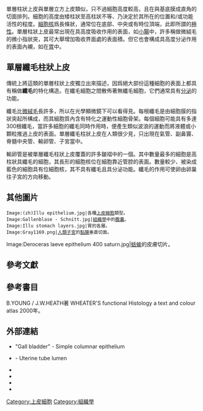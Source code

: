{{Infobox anatomy
| Name        = 單層柱狀上皮細胞 
| Image       = Gray1059.png 
| Caption     = [[狗|狗]]的小腸[[微絨毛|微絨毛]]的橫截面。X 80. (單層柱狀上皮細胞被標記在右邊，從上面數下來第三個。) 
| Image2      = Gray1060.png 
| Caption2    = 人類腸道絨毛的橫截面。X 350.<br />a. [[基底膜|基底膜]]，有些萎縮的上皮。<br />b. [[乳麋管|乳麋管]].<br />c. [[柱狀上皮|柱狀上皮]]<br />d.條紋邊界<br />e. [[杯狀細胞|杯狀細胞]].<br />f. 位於上皮的[[白細胞|白細胞]]<br />f’ 低於上皮的[[白細胞|白細胞]]<br />g. [[血管|血管]].<BR>h. [[肌肉細胞|肌肉細胞]]
<!--
| Code        = {{TerminologiaHistologica|2|00|02.0.02020}}
-->
}}
單層柱狀上皮與單層立方上皮類似，只不過細胞高度較高，且在與基底膜成直角的切面排列。細胞的高度由矮柱狀至高柱狀不等、乃決定於其所在的位置和/或功能活性的程度。[[細胞核|細胞核]]爲長條狀，通常位在底部、中央或有時位頂端，此即所謂的[[極性|極性]]。單層柱狀上皮最常出現在具高度吸收作用的表面，如[[小腸|小腸]]中，許多稱做微絨毛的微小指狀突，其可大舉增加吸收界面處的表面積。但它也會構成具高度分泌作用的表面內襯，如在[[胃|胃]]中。

==單層纖毛柱狀上皮==
傳統上將這類的單層柱狀上皮獨立出來描述，因爲絕大部份這種細胞的表面上都具有稱做'''纖毛'''的特化構造。在纖毛細胞之間散佈著無纖毛細胞，它們通常具有[[分泌|分泌]]的功能。

纖毛比[[微絨毛|微絨毛]]長許多，所以在光學顯微鏡下可以看得見。每根纖毛是由細胞膜的指狀突起所構成，而其細胞質內含有特化之運動性細胞骨架。每個細胞可能具有多達300根纖毛，當許多細胞的纖毛同時作用時，便產生類似波浪的運動而將液體或小顆粒推過上皮的表面。單層纖毛柱狀上皮在人類很少見，只出現在氣管、副鼻竇、脊髓中央管、輸卵管、子宮當中。

輸卵管是被單層纖毛柱狀上皮覆蓋的許多皺褶中的一個。其中數量最多的細胞是高柱狀具纖毛的細胞，其長形的細胞核位在細胞靠近管腔的表面。數量較少、被染成藍色的細胞具有位細胞核，其不具有纖毛且具分泌功能。纖毛的作用可使卵由卵巢往子宮的方向移動。

==其他圖片==
<gallery>
 Image:(zh)Illu epithelium.jpg|各種[[上皮細胞|上皮細胞]]類型。
 Image:Gallenblase - Schnitt.jpg|[[組織學|組織學]]中的[[膽囊|膽囊]]。
 Image:Illu stomach layers.jpg|胃的各層。
 Image:Gray1169.png|[[人類|人類]][[子宮|子宮]]的[[黏膜|黏膜]]垂直切面。
Image:Deroceras laeve epithelium 400 saturn.jpg|[[蛞蝓|蛞蝓]]的皮膚切片。
</gallery>

==參考文獻==
<references/>
==參考書目==
B.YOUNG / J.W.HEATH著 WHEATER'S functional Histology a text and colour atlas 2000年。
==外部連結==
* {{KansasHistology|epithel|epith05}} "Gall bladder" - Simple columnar epithelium 
* {{UIUCHistologySubject|1061}} - Uterine tube lumen
* {{cite journal |author=Green H |title=The birth of therapy with cultured cells|journal=Bioessays|volume=30|issue=9|pages=897–903|pmid=18693268|doi=10.1002/bies.20797|date=September 2008}}
* {{cite book|editors=Kefalides, Nicholas A. & Borel, Jacques P.|title=Basement membranes: cell and molecular biology|publisher=Gulf Professional Publishing|year=2005|isbn=9780121533564|url=http://books.google.com/books?id=RM-FVY47NEgC|access-date=2011-08-12|archive-date=2013-05-09|archive-url=https://web.archive.org/web/20130509110941/http://books.google.com/books?id=RM-FVY47NEgC|dead-url=no}}
* {{cite journal|author=Nagpal R, Patel A, Gibson MC|title=Epithelial topology|journal=Bioessays |volume=30 |issue=3 |pages=260–6 |pmid=18293365|doi=10.1002/bies.20722|date=March 2008}}
* {{cite journal|author=Yamaguchi Y, Brenner M, Hearing VJ|title=The regulation of skin pigmentation|journal=J. Biol. Chem.|volume=282|issue=38|pages=27557–61|pmid=17635904|doi=10.1074/jbc.R700026200|url=http://www.jbc.org/cgi/pmidlookup?view=long&pmid=17635904|format=Review|date=September 2007|access-date=2011-08-12|archive-date=2020-05-28|archive-url=https://web.archive.org/web/20200528225737/https://www.jbc.org/content/282/38/27557.long|dead-url=yes}}

{{上皮細胞與上皮組織}}

[[Category:上皮細胞|Category:上皮細胞]]
[[Category:組織學|Category:組織學]]